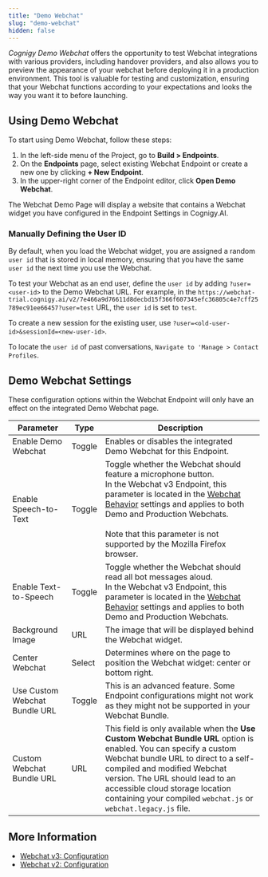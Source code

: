 ```yaml
---
title: "Demo Webchat"
slug: "demo-webchat"
hidden: false
---
```


_Cognigy Demo Webchat_ offers the opportunity to test Webchat integrations with various providers, including handover providers, and also allows you to preview the appearance of your webchat before deploying it in a production environment. This tool is valuable for testing and customization, ensuring that your Webchat functions according to your expectations and looks the way you want it to before launching.

## Using Demo Webchat

To start using Demo Webchat, follow these steps:

1. In the left-side menu of the Project, go to **Build > Endpoints**.
2. On the **Endpoints** page, select existing Webchat Endpoint or create a new one by clicking **+ New Endpoint**.
3. In the upper-right corner of the Endpoint editor, click **Open Demo Webchat**.

The Webchat Demo Page will display a website that contains a Webchat widget you have configured in the Endpoint Settings in Cognigy.AI.

### Manually Defining the User ID

By default, when you load the Webchat widget, you are assigned a random `user id` that is stored in local memory, ensuring that you have the same `user id` the next time you use the Webchat.

To test your Webchat as an end user, define the `user id` by adding `?user=<user-id>` to the Demo Webchat URL.
For example, in the
`https://webchat-trial.cognigy.ai/v2/7e466a9d76611d8decbd15f366f607345efc36805c4e7cff25789ec91ee66457?user=test` URL,
the `user id` is set to `test`.

To create a new session for the existing user, use `?user=<old-user-id>&sessionId=<new-user-id>`.

To locate the `user id` of past conversations, `Navigate to 'Manage > Contact Profiles`.

## Demo Webchat Settings

These configuration options within the Webchat Endpoint will only have an effect on the integrated Demo Webchat page.

| Parameter                     | Type   | Description                                                                                                                                                                                                                                                                                                                                           |
| ----------------------------- | ------ | ----------------------------------------------------------------------------------------------------------------------------------------------------------------------------------------------------------------------------------------------------------------------------------------------------------------------------------------------------- |
| Enable Demo Webchat           | Toggle | Enables or disables the integrated Demo Webchat for this Endpoint.                                                                                                                                                                                                                                                                                    |
| Enable Speech-to-Text         | Toggle | Toggle whether the Webchat should feature a microphone button. <br/> In the Webchat v3 Endpoint, this parameter is located in the [Webchat Behavior](/webchat/v3/configuration#webchat-behavior) settings and applies to both Demo and Production Webchats. <br/><br/> Note that this parameter is not supported by the Mozilla Firefox browser. |
| Enable Text-to-Speech         | Toggle | Toggle whether the Webchat should read all bot messages aloud. <br/> In the Webchat v3 Endpoint, this parameter is located in the [Webchat Behavior](/webchat/v3/configuration#webchat-behavior) settings and applies to both Demo and Production Webchats.                                                                                      |
| Background Image              | URL    | The image that will be displayed behind the Webchat widget.                                                                                                                                                                                                                                                                                           |
| Center Webchat                | Select | Determines where on the page to position the Webchat widget: center or bottom right.                                                                                                                                                                                                                                                                  |
| Use Custom Webchat Bundle URL | Toggle | This is an advanced feature. Some Endpoint configurations might not work as they might not be supported in your Webchat Bundle.                                                                                                                                                                                                                       |
| Custom Webchat Bundle URL     | URL    | This field is only available when the **Use Custom Webchat Bundle URL** option is enabled. You can specify a custom Webchat bundle URL to direct to a self-compiled and modified Webchat version. The URL should lead to an accessible cloud storage location containing your compiled `webchat.js` or `webchat.legacy.js` file.                      |

## More Information

- [Webchat v3: Configuration](/webchat/v3/configuration)
- [Webchat v2: Configuration](/webchat/v2/configuration)
